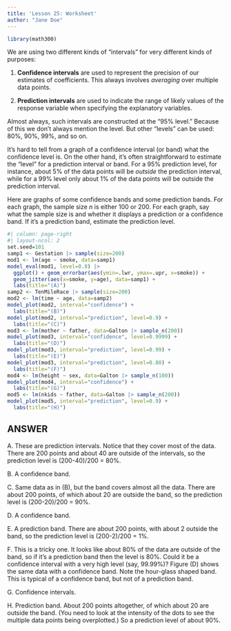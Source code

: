 ```yaml
---
title: 'Lesson 25: Worksheet'
author: "Jane Doe"
---
```


```r
library(math300)
```

We are using two different kinds of "intervals" for very different kinds of purposes:

1. **Confidence intervals** are used to represent the precision of our estimates of coefficients. This always involves *averaging* over multiple data points.

2. **Prediction intervals** are used to indicate the range of likely values of the response variable when specifying the explanatory variables.

Almost always, such intervals are constructed at the "95% level." Because of this we don't always mention the level. But other "levels" can be used: 80%, 90%, 99%, and so on.

It's hard to tell from a graph of a confidence interval (or band) what the confidence level is. On the other hand, it's often straightforward to estimate the "level" for a prediction interval or band. For a 95% prediction level, for instance, about 5% of the data points will be *outside* the prediction interval, while for a 99% level only about 1% of the data points will be outside the prediction interval. 

Here are graphs of some confidence bands and some prediction bands. For each graph, the sample size $n$ is either 100 or 200. For each graph, say what the sample size is and whether it displays a prediction or a confidence band. If it's a prediction band, estimate the prediction level.

```r
#| column: page-right
#| layout-ncol: 2
set.seed=101
samp1 <- Gestation |> sample(size=200)
mod1 <- lm(age ~ smoke, data=samp1)
model_eval(mod1, level=0.8) |> 
  ggplot() + geom_errorbar(aes(ymin=.lwr, ymax=.upr, x=smoke)) +
  geom_jitter(aes(x=smoke, y=age), data=samp1) +
  labs(title="(A)")
samp2 <- TenMileRace |> sample(size=200)
mod2 <- lm(time ~ age, data=samp2)
model_plot(mod2, interval="confidence") +
  labs(title="(B)")
model_plot(mod2, interval="prediction", level=0.9) +
  labs(title="(C)")
mod3 <- lm(mother ~ father, data=Galton |> sample_n(200))
model_plot(mod3, interval="confidence", level=0.9999) +
  labs(title="(D)")
model_plot(mod3, interval="prediction", level=0.99) +
  labs(title="(E)")
model_plot(mod3, interval="prediction", level=0.80) +
  labs(title="(F)")
mod4 <- lm(height ~ sex, data=Galton |> sample_n(100))
model_plot(mod4, interval="confidence") +
  labs(title="(G)")
mod5 <- lm(nkids ~ father, data=Galton |> sample_n(200))
model_plot(mod5, interval="prediction", level=0.9) +
  labs(title="(H)")
```

::: {.callout-note}
## ANSWER

A. These are prediction intervals. Notice that they cover most of the data. There are 200 points and about 40 are outside of the intervals, so the prediction level is (200-40)/200 = 80%.

B. A confidence band.

C. Same data as in (B), but the band covers almost all the data. There are about 200 points, of which about 20 are outside the band, so the prediction level is (200-20)/200 = 90%.

D. A confidence band.

E. A prediction band. There are about 200 points, with about 2 outside the band, so the prediction level is (200-2)/200 = 1%.

F. This is a tricky one. It looks like about 80% of the data are outside of the band, so if it's a prediction band then the level is 80%. Could it be a confidence interval with a very high level (say, 99.99%)? Figure (D) shows the same data with a confidence band. Note the hour-glass shaped band. This is typical of a confidence band, but not of a prediction band. 

G. Confidence intervals.

H. Prediction band. About 200 points altogether, of which about 20 are outside the band. (You need to look at the intensity of the dots to see the multiple data points being overplotted.) So a prediction level of about 90%.
:::
